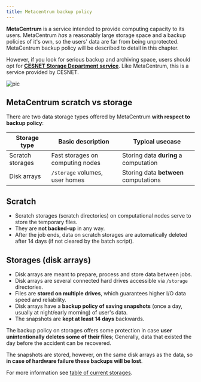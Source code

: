 ```yaml
---
title: Metacentrum backup policy
---
```

**MetaCentrum** is a service intended to provide computing capacity to its users. MetaCentrum *has* a reasonably large storage space and a backup policies of it's own, so the users' data are far from being unprotected. MetaCentrum backup policy will be described to detail in this chapter.

However, if you look for serious backup and archiving space, users should opt for **[CESNET Storage Department service](https://du.cesnet.cz/en/start)**. Like MetaCentrum, this is a service provided by CESNET.

![pic](/img/meta/data/metacentrum-du-diff_border.jpg)

## MetaCentrum scratch vs storage

There are two data storage types offered by MetaCentrum **with respect to backup policy**:

| Storage type 	 | Basic description | Typical usecase| 
|----------------|-------------------|----------------|
| Scratch storages | Fast storages on computing nodes | Storing data **during** a computation |
| Disk arrays | `/storage` volumes, user homes | Storing data **between** computations |

## Scratch

- Scratch storages (scratch directories) on computational nodes serve to store the temporary files. 
- They are **not backed-up** in any way.
- After the job ends, data on scratch storages are automatically deleted after 14 days (if not cleared by the batch script).

## Storages (disk arrays)

- Disk arrays are meant to prepare, process and store data between jobs.
- Disk arrays are several connected hard drives accessible via `/storage` directories.
- Files are **stored on multiple drives**, which guarantees higher I/O data speed and reliability.
- Disk arrays have a **backup policy of saving snapshots** (once a day, usually at night/early morning) of user's data.
- The snapshots are **kept at least 14 days** backwards.

The backup policy on storages offers some protection in case **user unintentionally deletes some of their files**; Generally, data that existed the day before the accident can be recovered. 

The snapshots are stored, however, on the same disk arrays as the data, so **in case of hardware failure these backups will be lost**. 

For more information see [table of current storages](../computing/infrastructure/storages).









